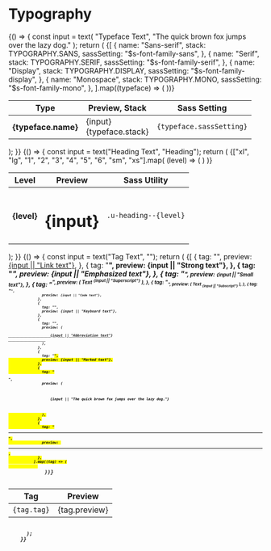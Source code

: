 
<Meta title="Settings|Typography" />

# Typography

<Preview>
  <Story name="Typefaces">
    {() => {
      const input = text(
        "Typeface Text",
        "The quick brown fox jumps over the lazy dog."
      );
      return (
        <Table size="lg-vertical">
          <thead>
            <tr>
              <th>Type</th>
              <th>Preview, Stack</th>
              <th>Sass Setting</th>
            </tr>
          </thead>
          <tbody>
            {[
              {
                name: "Sans-serif",
                stack: TYPOGRAPHY.SANS,
                sassSetting: "$s-font-family-sans",
              },
              {
                name: "Serif",
                stack: TYPOGRAPHY.SERIF,
                sassSetting: "$s-font-family-serif",
              },
              {
                name: "Display",
                stack: TYPOGRAPHY.DISPLAY,
                sassSetting: "$s-font-family-display",
              },
              {
                name: "Monospace",
                stack: TYPOGRAPHY.MONO,
                sassSetting: "$s-font-family-mono",
              },
            ].map((typeface) => (
              <tr key={typeface.stack}>
                <th>{typeface.name}</th>
                <td>
                  <span style={{ fontFamily: typeface.stack, fontSize: "2em" }}>
                    {input}
                  </span>
                  <br />
                  <span className="u-color--dimmed">{typeface.stack}</span>
                </td>
                <td>
                  <code className="u-select--all">{typeface.sassSetting}</code>
                </td>
              </tr>
            ))}
          </tbody>
        </Table>
      );
    }}
  </Story>
</Preview>

<Preview>
  <Story name="Headings">
    {() => {
      const input = text("Heading Text", "Heading");
      return (
        <Table>
          <thead>
            <tr>
              <th>Level</th>
              <th>Preview</th>
              <th>Sass Utility</th>
            </tr>
          </thead>
          <tbody>
            {["xl", "lg", "1", "2", "3", "4", "5", "6", "sm", "xs"].map(
              (level) => (
                <tr>
                  <th>{level}</th>
                  <td>
                    <h1 className={`u-heading--${level} u-vr--bottom-0-@xs`}>
                      {input}
                    </h1>
                  </td>
                  <td>
                    <code className="u-select--all">.u-heading--{level}</code>
                  </td>
                </tr>
              )
            )}
          </tbody>
        </Table>
      );
    }}
  </Story>
</Preview>

<Preview>
  <Story name="Formatting">
    {() => {
      const input = text("Tag Text", "");
      return (
        <Table>
          <thead>
            <tr>
              <th>Tag</th>
              <th>Preview</th>
            </tr>
          </thead>
          <tbody>
            {[
              {
                tag: "<a>",
                preview: <a href="!#">{input || "Link text"}</a>,
              },
              {
                tag: "<strong>",
                preview: <strong>{input || "Strong text"}</strong>,
              },
              {
                tag: "<em>",
                preview: <em>{input || "Emphasized text"}</em>,
              },
              {
                tag: "<small>",
                preview: <small>{input || "Small text"}</small>,
              },
              {
                tag: "<sup>",
                preview: (
                  <span>
                    Text <sup>{input || "Superscript"}</sup>
                  </span>
                ),
              },
              {
                tag: "<sub>",
                preview: (
                  <span>
                    Text <sub>{input || "Subscript"}</sub>
                  </span>
                ),
              },
              {
                tag: "<code>",
                preview: <code>{input || "Code text"}</code>,
              },
              {
                tag: "<kbd>",
                preview: <kbd>{input || "Keyboard text"}</kbd>,
              },
              {
                tag: "<abbr>",
                preview: (
                  <abbr title="Abbreviation">
                    {input || "Abbreviation text"}
                  </abbr>
                ),
              },
              {
                tag: "<mark>",
                preview: <mark>{input || "Marked text"}</mark>,
              },
              {
                tag: "<p>",
                preview: (
                  <p className="u-vr--bottom-0-@xs">
                    {input || "The quick brown fox jumps over the lazy dog."}
                  </p>
                ),
              },
              {
                tag: "<hr>",
                preview: <hr style={{ marginTop: "0", marginBottom: "0" }} />,
              },
            ].map((tag) => (
              <tr>
                <td>
                  <code className="u-select--all">{tag.tag}</code>
                </td>
                <td>{tag.preview}</td>
              </tr>
            ))}
          </tbody>
        </Table>
      );
    }}
  </Story>
</Preview>
